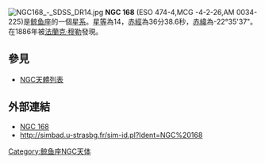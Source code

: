[[File:NGC168_-_SDSS_DR14.jpg|thumb]]
'''NGC 168''' (ESO 474-4,MCG -4-2-26,AM 0034-225)是[[鲸鱼座|鲸鱼座]]的一個[[星系|星系]]。[[星等|星等]]為14，[[赤經|赤經]]為36分38.6秒，[[赤緯|赤緯]]為-22°35'37"。在1886年被[[法蘭克·穆勒|法蘭克·穆勒]]發現。

== 參見 ==
* [[NGC天體列表|NGC天體列表]]

== 外部連結 ==
* [https://web.archive.org/web/20050915012849/http://www.seds.org/~spider/ngc/ngc_fr.cgi?168 NGC 168]
* http://simbad.u-strasbg.fr/sim-id.pl?Ident=NGC%20168

{{Catalogs|NGC=168}}
[[Category:鲸鱼座NGC天体|Category:鲸鱼座NGC天体]]

{{Galaxy-stub}}